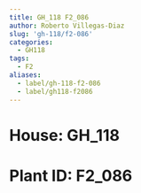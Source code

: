 ```yaml
---
title: GH_118 F2_086
author: Roberto Villegas-Diaz
slug: 'gh-118/f2-086'
categories:
  - GH118
tags:
  - F2
aliases:
  - label/gh-118-f2-086
  - label/gh118-f2086
---
```


# **House**: GH_118
# **Plant ID**: F2_086
